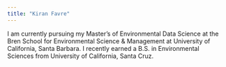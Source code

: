 ```yaml
---
title: "Kiran Favre"
---
```


I am currently pursuing my Master's of Environmental Data Science at the Bren School for Environmental Science & Management at University of California, Santa Barbara. I recently earned a B.S. in Environmental Sciences from University of California, Santa Cruz.
